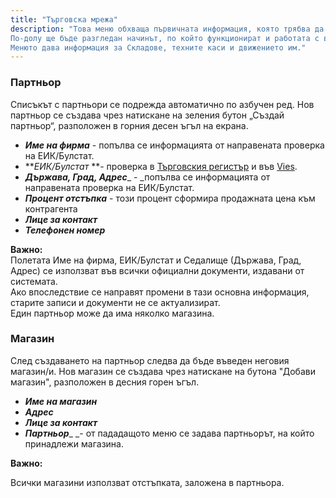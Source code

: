 ```yaml
---
title: "Търговска мрежа"
description: "Това меню обхваща първичната информация, която трябва да бъде попълнена за всеки контрагент. Редът на създаване е: Партньор, Магазин, Щендер. 
По-долу ще бъде разгледан начинът, по който функционират и работата с всяко подменю подробно. 
Менюто дава информация за Складове, техните каси и движението им."
---
```


### Партньор

Списъкът с партньори се подрежда автоматично по азбучен ред. Нов партньор се създава чрез натискане на зеления бутон „Създай партньор“, разположен в горния десен ъгъл на екрана.

- **_Име на фирма_** - попълва се информацията от направената проверка на ЕИК/Булстат.
- **_ЕИК/Булстат_ **- проверка в [Търговския регистър](https://portal.registryagency.bg/CR/Reports/VerificationPersonOrg) и във [Vies](https://ec.europa.eu/taxation_customs/vies/#/vat-validation).
- **_Държава, Град, Адрес_**_ - _попълва се информацията от направената проверка на ЕИК/Булстат.
- **_Процент отстъпка_** - този процент сформира продажната цена към контрагента
- **_Лице за контакт_**
- **_Телефонен номер_**

**Важно:**\
Полетата Име на фирма, ЕИК/Булстат и Седалище (Държава, Град, Адрес) се използват във всички официални документи, издавани от системата.\
Ако впоследствие се направят промени в тази основна информация, старите записи и документи не се актуализират.\
Един партньор може да има няколко магазина.

### Магазин

След създаването на партньор следва да бъде въведен неговия магазин/и.  Нов магазин се създава чрез натискане на бутона "Добави магазин", разположен в десния горен ъгъл. 

- **_Име на магазин_**
- **_Адрес_**
- **_Лице за контакт_**
- **_Партньор_**_ _- от пададащото меню се задава партньорът, на който принадлежи магазина.

**Важно:**

Всички магазини използват отстъпката, заложена в партньора.
